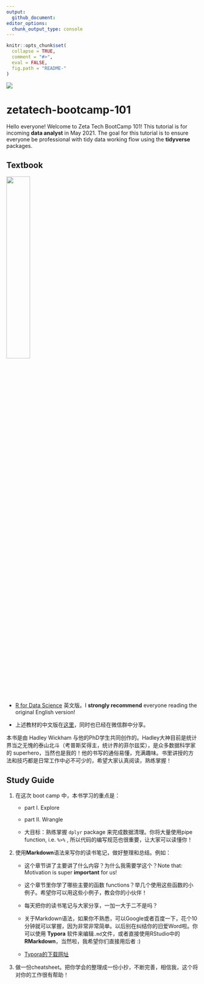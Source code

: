 ```yaml
---
output: 
  github_document:
editor_options: 
  chunk_output_type: console
---
```


<!-- README.md is generated from README.Rmd. Please edit that file -->

```r
knitr::opts_chunk$set(
  collapse = TRUE,
  comment = "#>",
  eval = FALSE,
  fig.path = "README-"
)
```

![](img/logo_watermark.png)

# zetatech-bootcamp-101

Hello everyone! Welcome to Zeta Tech BootCamp 101! This tutorial is for incoming **data analyst** in May 2021. The goal for this tutorial is to ensure everyone be professional with tidy data working flow using the **tidyverse** packages.

## Textbook

<img src="https://bookdown.org/roy_schumacher/r4ds/cover.png" width="35%"/>

-   [R for Data Science](https://bookdown.org/roy_schumacher/r4ds/) 英文版。I **strongly recommend** everyone reading the original English version!

-   上述教材的中文版在[这里](textbook_chineseVersion/R4ds_cn.pdf)，同时也已经在微信群中分享。

本书是由 Hadley Wickham 与他的PhD学生共同创作的。Hadley大神目前是统计界当之无愧的泰山北斗（考普斯奖得主，统计界的菲尔兹奖），是众多数据科学家的 superhero，当然也是我的！他的书写的通俗易懂，充满趣味。书里讲授的方法和技巧都是日常工作中必不可少的，希望大家认真阅读，熟练掌握！

## Study Guide

1.  在这次 boot camp 中，本书学习的重点是：

    -   part I. Explore

    -   part II. Wrangle

    -   大目标：熟练掌握 `dplyr` package 来完成数据清理。你将大量使用pipe function, i.e. `%>%` , 所以代码的编写规范也很重要，让大家可以读懂你！

2.  使用**Markdown**语法来写你的读书笔记，做好整理和总结。例如：

    -   这个章节讲了主要讲了什么内容？为什么我需要学这个？Note that: Motivation is super **important** for us!

    -   这个章节里你学了哪些主要的函数 functions？举几个使用这些函数的小例子。希望你可以用这些小例子，教会你的小伙伴！

    -   每天把你的读书笔记与大家分享，一加一大于二不是吗？

    -   关于Markdown语法，如果你不熟悉，可以Google或者百度一下，花个10分钟就可以掌握，因为非常非常简单。以后别在纠结你的旧爱Word啦。你可以使用 **Typora** 软件来编辑`.md`文件，或者直接使用RStudio中的 **RMarkdown**，当然啦，我希望你们直接用后者 :)

    -   [Typora的下载网址](https://typora.io)

3.  做一份cheatsheet。把你学会的整理成一份小抄，不断完善，相信我，这个将对你的工作很有帮助！
